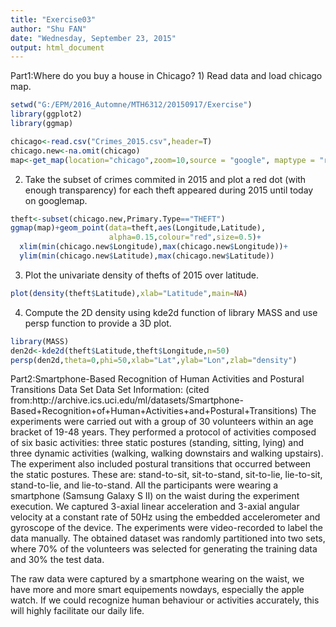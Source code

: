 ```yaml
---
title: "Exercise03"
author: "Shu FAN"
date: "Wednesday, September 23, 2015"
output: html_document
---
```

Part1:Where do you buy a house in Chicago?
1) Read data and load chicago map.
```r
setwd("G:/EPM/2016_Automne/MTH6312/20150917/Exercise")
library(ggplot2)
library(ggmap)

chicago<-read.csv("Crimes_2015.csv",header=T)
chicago.new<-na.omit(chicago)
map<-get_map(location="chicago",zoom=10,source = "google", maptype = "roadmap")
```
2) Take the subset of crimes commited in 2015 and plot a red dot (with enough transparency) for each theft appeared during 2015 until today on googlemap.
```r
theft<-subset(chicago.new,Primary.Type=="THEFT")
ggmap(map)+geom_point(data=theft,aes(Longitude,Latitude),
                      alpha=0.15,colour="red",size=0.5)+
  xlim(min(chicago.new$Longitude),max(chicago.new$Longitude))+
  ylim(min(chicago.new$Latitude),max(chicago.new$Latitude))
```
3) Plot the univariate density of thefts of 2015 over latitude.
```r
plot(density(theft$Latitude),xlab="Latitude",main=NA)
```
4) Compute the 2D density using kde2d function of library MASS and use persp function to provide a 3D plot.
```r
library(MASS)
den2d<-kde2d(theft$Latitude,theft$Longitude,n=50)
persp(den2d,theta=0,phi=50,xlab="Lat",ylab="Lon",zlab="density")
```
Part2:Smartphone-Based Recognition of Human Activities and Postural Transitions Data Set
Data Set Information:
(cited from:http://archive.ics.uci.edu/ml/datasets/Smartphone-Based+Recognition+of+Human+Activities+and+Postural+Transitions)
The experiments were carried out with a group of 30 volunteers within an age bracket of 19-48 years. They performed a protocol of activities composed of six basic activities: three static postures (standing, sitting, lying) and three dynamic activities (walking, walking downstairs and walking upstairs). The experiment also included postural transitions that occurred between the static postures. These are: stand-to-sit, sit-to-stand, sit-to-lie, lie-to-sit, stand-to-lie, and lie-to-stand. All the participants were wearing a smartphone (Samsung Galaxy S II) on the waist during the experiment execution. We captured 3-axial linear acceleration and 3-axial angular velocity at a constant rate of 50Hz using the embedded accelerometer and gyroscope of the device. The experiments were video-recorded to label the data manually. The obtained dataset was randomly partitioned into two sets, where 70% of the volunteers was selected for generating the training data and 30% the test data. 

The raw data were captured by a smartphone wearing on the waist, we have more and more smart equipements nowdays, especially the apple watch. If we could recognize human behaviour or activities accurately, this will highly facilitate our daily life.